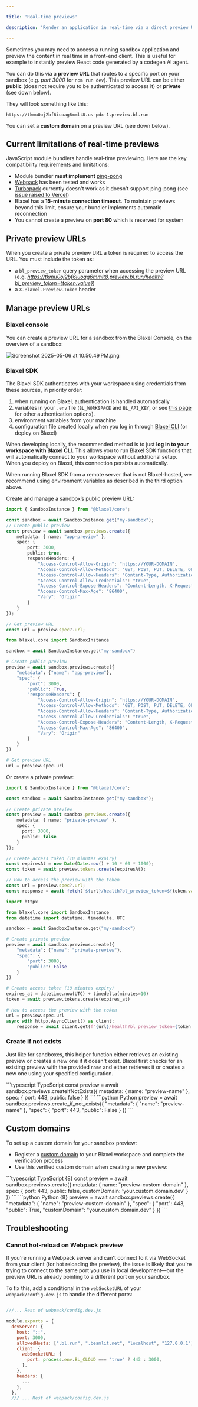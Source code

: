 ```yaml
---

title: 'Real-time previews'

description: 'Render an application in real-time via a direct preview URL for its running sandbox.'

---
```


Sometimes you may need to access a running sandbox application and preview the content in real time in a front-end client. This is useful for example to instantly preview React code generated by a codegen AI agent. 

You can do this via a **preview URL** that routes to a specific port on your sandbox (e.g. *port 3000* for `npm run dev`). This preview URL can be either **public** (does not require you to be authenticated to access it) or **private** (see down below).

They will look something like this:

```
https://tkmu0oj2bf6iuoag6mmlt8.us-pdx-1.preview.bl.run
```

You can set a **custom domain** on a preview URL (see down below).

## Current limitations of real-time previews

JavaScript module bundlers handle real-time previewing. Here are the key compatibility requirements and limitations:

- Module bundler **must implement** [ping-pong](https://datatracker.ietf.org/doc/html/rfc6455#section-5.5.2)
- [Webpack](https://webpack.js.org/) has been tested and works
- [Turbopack](https://nextjs.org/docs/app/api-reference/turbopack) currently doesn't work as it doesn't support ping-pong (see [issue raised to Vercel](https://github.com/vercel/next.js/discussions/78947))
- Blaxel has a **15-minute connection timeout**. To maintain previews beyond this limit, ensure your bundler implements automatic reconnection
- You cannot create a preview on **port 80** which is reserved for system

## Private preview URLs

When you create a private preview URL a token is required to access the URL. You must include the token as:

- a `bl_preview_token` query parameter when accessing the preview URL (e.g. *https://tkmu0oj2bf6iuoag6mmlt8.preview.bl.run/health?bl_preview_token={token.value}*)
- a `X-Blaxel-Preview-Token` header

## Manage preview URLs

### Blaxel console

You can create a preview URL for a sandbox from the Blaxel Console, on the overview of a sandbox:

![Screenshot 2025-05-06 at 10.50.49 PM.png](Preview-url/Screenshot_2025-05-06_at_10.50.49_PM.png)

### Blaxel SDK

<Accordion title="Set up authentication to Blaxel">

The Blaxel SDK authenticates with your workspace using credentials from these sources, in priority order:

1. when running on Blaxel, authentication is handled automatically
2. variables in your `.env` file (`BL_WORKSPACE` and `BL_API_KEY`, or see [this page](../Agents/Variables-and-secrets) for other authentication options). 
3. environment variables from your machine
4. configuration file created locally when you log in through [Blaxel CLI](../cli-reference/introduction) (or deploy on Blaxel)

When developing locally, the recommended method is to just **log in to your workspace with Blaxel CLI.** This allows you to run Blaxel SDK functions that will automatically connect to your workspace without additional setup. When you deploy on Blaxel, this connection persists automatically.

When running Blaxel SDK from a remote server that is not Blaxel-hosted, we recommend using environment variables as described in the third option above.

</Accordion>

Create and manage a sandbox’s public preview URL: 

<CodeGroup>

```typescript TypeScript
import { SandboxInstance } from "@blaxel/core";

const sandbox = await SandboxInstance.get("my-sandbox");
// Create public preview
const preview = await sandbox.previews.create({
    metadata: { name: "app-preview" },
    spec: {
        port: 3000,
        public: true,
        responseHeaders: {
            "Access-Control-Allow-Origin": "https://YOUR-DOMAIN",
            "Access-Control-Allow-Methods": "GET, POST, PUT, DELETE, OPTIONS, PATCH",
            "Access-Control-Allow-Headers": "Content-Type, Authorization, X-Requested-With, X-Blaxel-Workspace, X-Blaxel-Preview-Token, X-Blaxel-Authorization",
            "Access-Control-Allow-Credentials": "true",
            "Access-Control-Expose-Headers": "Content-Length, X-Request-Id",
            "Access-Control-Max-Age": "86400",
            "Vary": "Origin"
        }
    }
});

// Get preview URL
const url = preview.spec?.url;
```

```python Python
from blaxel.core import SandboxInstance

sandbox = await SandboxInstance.get("my-sandbox")

# Create public preview
preview = await sandbox.previews.create({
    "metadata": {"name": "app-preview"},
    "spec": {
        "port": 3000,
        "public": True,
        "responseHeaders": {
            "Access-Control-Allow-Origin": "https://YOUR-DOMAIN",
            "Access-Control-Allow-Methods": "GET, POST, PUT, DELETE, OPTIONS, PATCH",
            "Access-Control-Allow-Headers": "Content-Type, Authorization, X-Requested-With, X-Blaxel-Workspace, X-Blaxel-Preview-Token, X-Blaxel-Authorization",
            "Access-Control-Allow-Credentials": "true",
            "Access-Control-Expose-Headers": "Content-Length, X-Request-Id",
            "Access-Control-Max-Age": "86400",
            "Vary": "Origin"
        }
    }
})

# Get preview URL
url = preview.spec.url
```

</CodeGroup>

Or create a private preview:

<CodeGroup>

```typescript TypeScript
import { SandboxInstance } from "@blaxel/core";

const sandbox = await SandboxInstance.get("my-sandbox");

// Create private preview
const preview = await sandbox.previews.create({
    metadata: { name: "private-preview" },
    spec: {
      port: 3000,
      public: false
    }
});

// Create access token (10 minutes expiry)
const expiresAt = new Date(Date.now() + 10 * 60 * 1000);
const token = await preview.tokens.create(expiresAt);

// How to access the preview with the token
const url = preview.spec?.url;
const response = await fetch(`${url}/health?bl_preview_token=${token.value}`);
```

```python Python
import httpx

from blaxel.core import SandboxInstance
from datetime import datetime, timedelta, UTC

sandbox = await SandboxInstance.get("my-sandbox")

# Create private preview
preview = await sandbox.previews.create({
    "metadata": {"name": "private-preview"},
    "spec": {
        "port": 3000,
        "public": False
    }
})

# Create access token (10 minutes expiry)
expires_at = datetime.now(UTC) + timedelta(minutes=10)
token = await preview.tokens.create(expires_at)

# How to access the preview with the token
url = preview.spec.url
async with httpx.AsyncClient() as client:
    response = await client.get(f"{url}/health?bl_preview_token={token.value}")
```

</CodeGroup>

### Create if not exists

Just like for sandboxes, this helper function either retrieves an existing preview or creates a new one if it doesn't exist. Blaxel first checks for an existing preview with the provided `name` and either retrieves it or creates a new one using your specified configuration.

<CodeGroup>
```typescript TypeScript
const preview = await sandbox.previews.createIfNotExists({
    metadata: {
        name: "preview-name"
    },
    spec: {
        port: 443,
        public: false
    }
})
```
```python Python
preview = await sandbox.previews.create_if_not_exists({
    "metadata": {
        "name": "preview-name"
    },
    "spec": {
        "port": 443,
        "public": False
    }
})
```
</CodeGroup>

## Custom domains

To set up a custom domain for your sandbox preview:

- Register a [custom domain](../Infrastructure/Custom-domains) to your Blaxel workspace and complete the verification process
- Use this verified custom domain when creating a new preview:

<CodeGroup>
```typescript TypeScript {8}
const preview = await sandbox.previews.create({
    metadata: {
        name: "preview-custom-domain"
    },
    spec: {
        port: 443,
        public: false,
        customDomain: ‘your.custom.domain.dev’
    }
})
```
```python Python {8}
preview = await sandbox.previews.create({
    "metadata": {
        "name": "preview-custom-domain"
    },
    "spec": {
        "port": 443,
        "public": True,
        "customDomain": "your.custom.domain.dev”
    }
})
```
</CodeGroup>

## Troubleshooting

### Cannot hot-reload on Webpack preview

If you're running a Webpack server and can't connect to it via WebSocket from your client (for hot reloading the preview), the issue is likely that you're trying to connect to the same port you use in local development—but the preview URL is already pointing to a different port on your sandbox.

To fix this, add a conditional in the `webSocketURL` of your `webpack/config.dev.js` to handle the different ports:

```javascript highlight={9-13}

///... Rest of webpack/config.dev.js

module.exports = {
  devServer: {
    host: "::",
    port: 3000,
    allowedHosts: [".bl.run", ".beamlit.net", "localhost", "127.0.0.1"],
    client: {
      webSocketURL: {
        port: process.env.BL_CLOUD === "true" ? 443 : 3000,
      },
    },
    headers: {
      ...
    },
  },
  /// ... Rest of webpack/config.dev.js

```